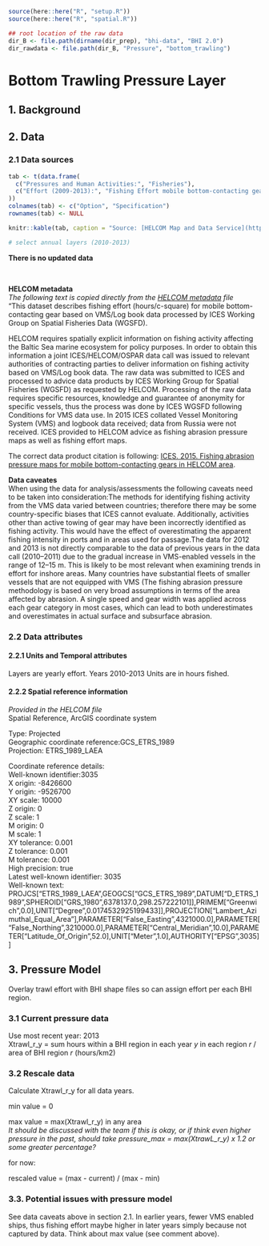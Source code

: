 
```r
source(here::here("R", "setup.R"))
source(here::here("R", "spatial.R"))

## root location of the raw data
dir_B <- file.path(dirname(dir_prep), "bhi-data", "BHI 2.0")
dir_rawdata <- file.path(dir_B, "Pressure", "bottom_trawling")
```



# Bottom Trawling Pressure Layer

## 1. Background

## 2. Data 

### 2.1 Data sources

<!-- dataset save location BHI_share/BHI 2.0/Pressure/bottom_trawling/ -->
```r
tab <- t(data.frame(
  c("Pressures and Human Activities:", "Fisheries"), 
  c("Effort (2009-2013):", "Fishing Effort mobile bottom-contacting gear (2010-2013")
))
colnames(tab) <- c("Option", "Specification")
rownames(tab) <- NULL

knitr::kable(tab, caption = "Source: [HELCOM Map and Data Service](http://metadata.helcom.fi/geonetwork/srv/eng/catalog.search#/metadata/7986ee68-389c-4126-b36f-15407f61cbb5) <br/>") 

# select annual layers (2010-2013)
```
**There is no updated data**

<br/>

**HELCOM metadata**  
*The following text is copied directly from the [HELCOM metadata](http://maps.helcom.fi/website/getMetadata/htm/All/Fishing%20effort%20mobile%20bottom-contacting%20gear%202013.htm) file*  
"This dataset describes fishing effort (hours/c-square) for mobile bottom-contacting gear based on VMS/Log book data processed by ICES Working Group on Spatial Fisheries Data (WGSFD).  

HELCOM requires spatially explicit information on fishing activity affecting the Baltic Sea marine ecosystem for policy purposes. In order to obtain this information a joint ICES/HELCOM/OSPAR data call was issued to relevant authorities of contracting parties to deliver information on fishing activity based on VMS/Log book data. The raw data was submitted to ICES and processed to advice data products by ICES Working Group for Spatial Fisheries (WGSFD) as requested by HELCOM. Processing of the raw data requires specific resources, knowledge and guarantee of anonymity for specific vessels, thus the process was done by ICES WGSFD following Conditions for VMS data use. In 2015 ICES collated Vessel Monitoring System (VMS) and logbook data received; data from Russia were not received. ICES provided to HELCOM advice as fishing abrasion pressure maps as well as fishing effort maps.  

The correct data product citation is following: [ICES. 2015. Fishing abrasion pressure maps for mobile bottom-contacting gears in HELCOM area](http://ices.dk/sites/pub/Publication%20Reports/Data%20outputs/HELCOM_mapping_fishing_intensity_and_effort_data_outputs_2015.zip).   

**Data caveates**  
When using the data for analysis/assessments the following caveats need to be taken into consideration:The methods for identifying fishing activity from the VMS data varied between countries; therefore there may be some country-specific biases that ICES cannot evaluate. Additionally, activities other than active towing of gear may have been incorrectly identified as fishing activity. This would have the effect of overestimating the apparent fishing intensity in ports and in areas used for passage.The data for 2012 and 2013 is not directly comparable to the data of previous years in the data call (2010–2011) due to the gradual increase in VMS-enabled vessels in the range of 12–15 m. This is likely to be most relevant when examining trends in effort for inshore areas. Many countries have substantial fleets of smaller vessels that are not equipped with VMS (The fishing abrasion pressure methodology is based on very broad assumptions in terms of the area affected by abrasion. A single speed and gear width was applied across each gear category in most cases, which can lead to both underestimates and overestimates in actual surface and subsurface abrasion.  

### 2.2 Data attributes

#### 2.2.1 Units and Temporal attributes
Layers are yearly effort.  Years 2010-2013
Units are in hours fished.  

#### 2.2.2 Spatial reference information
*Provided in the HELCOM file*  
Spatial Reference, ArcGIS coordinate system

Type: Projected  
Geographic coordinate reference:GCS_ETRS_1989  
Projection: ETRS_1989_LAEA  

Coordinate reference details:  
Well-known identifier:3035  
X origin: -8426600  
Y origin: -9526700  
XY scale: 10000  
Z origin: 0  
Z scale: 1  
M origin: 0  
M scale: 1  
XY tolerance: 0.001  
Z tolerance: 0.001  
M tolerance: 0.001  
High precision: true  
Latest well-known identifier: 3035  
Well-known text: PROJCS["ETRS_1989_LAEA",GEOGCS["GCS_ETRS_1989",DATUM["D_ETRS_1989",SPHEROID["GRS_1980",6378137.0,298.257222101]],PRIMEM["Greenwich",0.0],UNIT["Degree",0.0174532925199433]],PROJECTION["Lambert_Azimuthal_Equal_Area"],PARAMETER["False_Easting",4321000.0],PARAMETER["False_Northing",3210000.0],PARAMETER["Central_Meridian",10.0],PARAMETER["Latitude_Of_Origin",52.0],UNIT["Meter",1.0],AUTHORITY["EPSG",3035]]  


## 3. Pressure Model
Overlay trawl effort with BHI shape files so can assign effort per each BHI region.

### 3.1 Current pressure data  
Use most recent year: 2013  
Xtrawl_r_y = sum hours within a BHI region in each year *y* in each region *r* / area of BHI region *r* (hours/km2)  

 
### 3.2 Rescale data
Calculate Xtrawl_r_y for all data years.  

min value = 0  

max value = max(Xtrawl_r_y) in any area  
*It should be discussed with the team if this is okay, or if think even higher pressure in the past, should take pressure_max =  max(XtrawL_r_y) x 1.2  or some greater percentage?*  

for now: 

rescaled value = (max - current) / (max - min)


### 3.3. Potential issues with pressure model  
See data caveats above in section 2.1.  In earlier years, fewer VMS enabled ships, thus fishing effort maybe higher in later years simply because not captured by data.  Think about max value (see comment above).  

